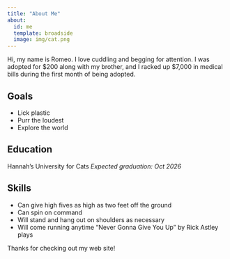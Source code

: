 ```yaml
---
title: "About Me"
about:
  id: me
  template: broadside
  image: img/cat.png
---
```


:::{#me}

Hi, my name is Romeo. I love cuddling and begging for attention. I was adopted for \$200 along with my brother, and I racked up \$7,000 in medical bills during the first month of being adopted.

## Goals
* Lick plastic
* Purr the loudest
* Explore the world

## Education
Hannah's University for Cats
*Expected graduation: Oct 2026*

## Skills
* Can give high fives as high as two feet off the ground
* Can spin on command
* Will stand and hang out on shoulders as necessary
* Will come running anytime "Never Gonna Give You Up" by Rick Astley plays

:::

Thanks for checking out my web site!
